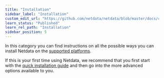 ```yaml
---
title: "Installation"
sidebar_label: "Installation"
custom_edit_url: "https://github.com/netdata/netdata/blob/master/docs/category-overview-pages/installation-overview.md"
learn_status: "Published"
learn_rel_path: "Installation"
sidebar_position: 5
---
```


In this category you can find instructions on all the possible ways you can install Netdata on the
[supported platforms](https://github.com/netdata/netdata/blob/master/packaging/PLATFORM_SUPPORT.md).

If this is your first time using Netdata, we recommend that you first start with the 
[quick installation guide](https://github.com/netdata/netdata/edit/master/packaging/installer/README.md) and then 
go into the more advanced options available to you. 


